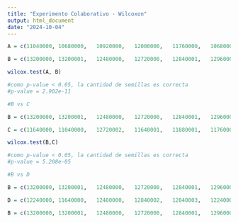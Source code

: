 ```yaml
---
title: "Experimento Colaborativo - Wilcoxon"
output: html_document
date: "2024-10-04"
---
```


```r
A = c(11040000,	10680000,	10920000,	12000000,	11760000,	10680001,	10560000,	11280000,	10800000,	10440000,	11040001,	10920001,	10920002,	11160000,	10320000,	11040002,	11520000,	10920003,	11160001,	10080001)

B = c(13200000,	13200001,	12480000,	12720000,	12840001,	12960000,	12960001,	12720001,	13080000,	12600000,	12000001,	12600001,	12000002,	12600002,	12120000,	12120001,	13080001,	13080002,	13080003,	11880000)

wilcox.test(A, B)

#como p-value < 0.05, la cantidad de semillas es correcta
#p-value = 2.902e-11
```

```r
#B vs C

B = c(13200000,	13200001,	12480000,	12720000,	12840001,	12960000,	12960001,	12720001,	13080000,	12600000,	12000000,	12600001,	12000001,	12600002,	12120000,	12120001,	13080001,	13080002,	13080003,	11880000)

C = c(11640000,	11040000,	12720002,	11640001,	11880001,	11760000,	11880002,	12240000,	12120002,	12600003,	11400000,	12000002,	12120003,	11880003,	12360000,	11400001,	11640002,	12000003,	10680000,	12600004)

wilcox.test(B,C)

#como p-value < 0.05, la cantidad de semillas es correcta
#p-value = 5.208e-05
```

```r
#B vs D

B = c(13200000,	13200001,	12480000,	12720000,	12840001,	12960000,	12960001,	12720001,	13080000,	12600000,	12000000,	12600001,	12000001,	12600002,	12120000,	12120001,	13080001,	13080002,	13080003,	11880000)

D = c(12240000,	11640000,	12480000,	12840002,	12840003,	12240000,	12840004,	12720002,	12840005,	13200002,	12360000,	12480000,	12360000,	12600000,	13560000,	12240000,	12720003,	12120002,	12480006,	12480007)


```

```r
B = c(13200000,	13200001,	12480000,	12720000,	12840001,	12960000,	12960001,	12720001,	13080000,	12600000,	12000000,	12600001,	12000001,	12600002,	12120000,	12120001,	13080001,	13080002,	13080003,	11880000)
```

